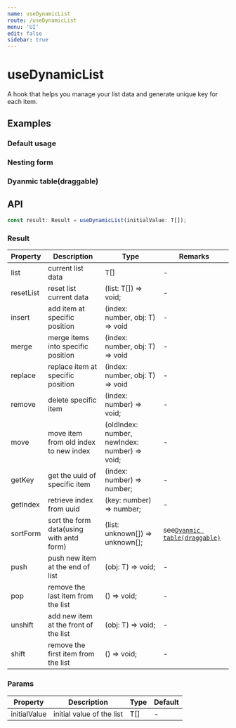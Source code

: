 ```yaml
---
name: useDynamicList
route: /useDynamicList
menu: 'UI'
edit: false
sidebar: true
---
```







# useDynamicList

A hook that helps you manage your list data and generate unique key for each item.

## Examples

### Default usage

<JackBox tsCode={Demo1Tsx} jsCode={Demo1Jsx} demoName='Default usage' description='a form that can add/remove fields dynamically'>
  <Demo1 />
</JackBox>

### Nesting form

<JackBox tsCode={Demo2Tsx} jsCode={Demo2Jsx} demoName='Nesting form' description='nesting dynamic form in a set of form groups'>
  <Demo2 />
</JackBox>

### Dyanmic table(draggable)

<JackBox tsCode={Demo3Tsx} jsCode={Demo3Jsx} demoName='Dyanmic table(draggable)' description='using antd table to build dynamic table form'>
  <Demo3 />
</JackBox>

## API

```typescript
const result: Result = useDynamicList(initialValue: T[]);
```

### Result

| Property | Description                                         | Type                 | Remarks  |
|--------------|--------------|----------------------|---------------|
| list      | current list data | T[]              | - |
| resetList  | reset list current data    | (list: T[]) => void;          | - |
| insert        | add item at specific position | (index: number, obj: T) => void                | - |
| merge         | merge items into specific position | (index: number, obj: T) => void | - |
| replace          | replace item at specific position         | (index: number, obj: T) => void          | - |
| remove   | delete specific item     | (index: number) => void;          | - |
| move | move item from old index to new index     | (oldIndex: number, newIndex: number) => void;          | - |
| getKey  | get the uuid of specific item    | (index: number) => number;           | - |
| getIndex  | retrieve index from uuid    | (key: number) => number;           | - |
| sortForm  | sort the form data(using with antd form)     | (list: unknown[]) => unknown[];           | see[`Dyanmic table(draggable)`](#dyanmic-tabledraggable) |
| push  | push new item at the end of list     | (obj: T) => void;          | - |
| pop  | remove the last item from the list     | () => void;          | - |
| unshift  | add new item at the front of the list    | (obj: T) => void;          | - |
| shift  | remove the first item from the list     | () => void;          | - |

### Params

| Property | Description                                                        | Type                   | Default |
|--------------|--------------|----------------------|---|
| initialValue      | initial value of the list | T[]              | -  |